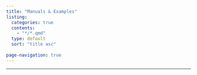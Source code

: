 ```yaml
---
title: "Manuals & Examples"
listing:
  categories: true
  contents:
    - "*/*.qmd"
  type: default
  sort: "title asc"
  
page-navigation: true
---
```


---